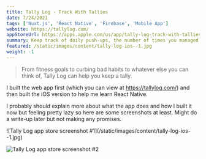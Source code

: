 ```yaml
---
title: Tally Log - Track With Tallies
date: 7/24/2021
tags: ['Nuxt.js', 'React Native', 'Firebase', 'Mobile App']
website: https://tallylog.com/
appStoreUrl: https://apps.apple.com/us/app/tally-log-track-with-tallies/id1570186525
summary: Keep track of daily push-ups, the number of times you managed to floss this week, or how many books you've read this year. Whatever you want!
featured: /static/images/content/tally-log-ios--1.jpg
weight: -1
---
```


> From fitness goals to curbing bad habits to whatever else you can think of, Tally Log can help you keep a tally.

I built the web app first (which you can view at https://tallylog.com/) and then built the iOS version to help me learn React Native.

I probably should explain more about what the app does and how I built it now but feeling pretty lazy so here are some screenshots at least. Might do a write-up later but not making any promises.

<div className="grid grid-cols-2 gap-2">
![Tally Log app store screenshot #1](/static/images/content/tally-log-ios--1.jpg)

![Tally Log app store screenshot #2](/static/images/content/tally-log-ios--2.jpg)

</div>
